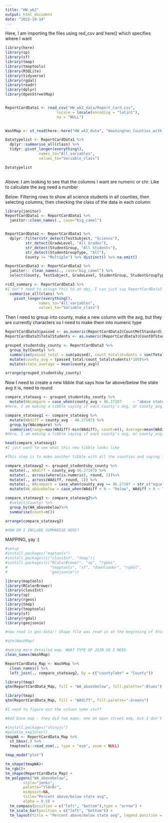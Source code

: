 ```yaml
---
title: "HW_wk2"
output: html_document
date: "2022-10-14"
---
```

Here, I am importing the files using red_csv and here() which specifies where I want
```r
library(here)
library(sp)
library(sf)
library(tmap)
library(tmaptools)
library(RSQLite)
library(tidyverse)
library(rgdal)
library(readr)
library(dplyr)
library(OpenStreetMap)


ReportCardData1 <- read_csv("HW_wk2_data/Report_Card.csv",
                       locale = locale(encoding = "latin1"),
                       na = "NULL")
              

WashMap <- st_read(here::here("HW_wk2_data", "Washington_Counties_with_Natural_Shoreline___washsh_area", "Washington_Counties_with_Natural_Shoreline___washsh_area.shp"))

Datatypelist <- ReportCardData1 %>% 
  dplyr::summarise_all(class) %>%
  tidyr::pivot_longer(everything(), 
               names_to="All_variables", 
               values_to="Variable_class")

Datatypelist
  
```
Above: I am looking to see that the columns I want are numeric or chr. Like to calculate the avg need a number

Below: Filtering rows to show all science students in all counties, then selecting columns, then checking the class of the data in each column
```r
library(janitor)
ReportCardData1 <- ReportCardData1 %>% 
  janitor::clean_names(., case="big_camel")


ReportCardData2 <- ReportCardData1 %>% 
  dplyr::filter(str_detect(TestSubject, "Science"),
         str_detect(GradeLevel, "All Grades"),
         str_detect(StudentGroup, "All Students"),
         str_detect(StudentGroupType, "All"),
         County != "Multiple") %>% distinct() %>% na.omit()

ReportCardData3 <- ReportCardData2 %>%
  janitor:: clean_names(., case="big_camel") %>%
  select(County, TestSubject, GradeLevel, StudentGroup, StudentGroupType, CountMetStandard, CountOfStudentsExpectedToTest)

rcd3_summary <- ReportCardData3 %>%
#I don't need to assign this to an obj, I can just say ReportCardData3 %>% but this is to see class and make sure I haven't accidentally changed the type of data in the columns
  summarise_all(class) %>% 
    pivot_longer(everything(),
               names_to="All_variables", 
               values_to="Variable_class")
```
Then I need to group into county, make a new column with the avg, but they are currently characters so I need to make them into numeric type

```r

ReportCardData3$passed <- as.numeric(ReportCardData3$CountMetStandard)
ReportCardData3$TotalStudents <- as.numeric(ReportCardData3$CountOfStudentsExpectedToTest)

grouped_studentsby_county <- ReportCardData3 %>%
  group_by(County) %>%
  summarise(passed_total = sum(passed), count_totalstudents = sum(TotalStudents)) %>% 
  mutate(county_avg = (passed_total/count_totalstudents)*100)%>%
  mutate(state_average = mean(county_avg))

arrange(grouped_studentsby_county)
```
Now I need to create a new tibble that says how far above/below the state avg it is, need to round

```r
compare_stateavg <- grouped_studentsby_county %>% 
  mutate(WAcompare = case_when(county_avg > 46.27107	 ~ "above state average", TRUE ~ "below state average"))
#Here, I am making a tibble saying if each county's avg, or county_avg, is below or above the state's average of 0.4741048

compare_stateavg1 <- compare_stateavg %>% 
  mutate(WAdiff = county_avg - 46.27107) %>% 
  group_by(WAcompare) %>%
  summarise(range=max(WAdiff)-min(WAdiff), count=n(), Average=mean(WAdiff))
#Here, I am making a tibble saying if each county's avg, or county_avg, is below or above the state's average of 0.4741048

head(compare_stateavg1)
#I just want to see what this new tibble looks like
```
```r
#This step is to make another tibble with all the counties and saying if they are above or below the state average, by how much, etc

compare_stateavg2 <- grouped_studentsby_county %>% 
  mutate(., WAdiff = county_avg-46.27107) %>%
  mutate(., across(where(is.numeric), round, 2))%>%
  mutate(., across(WAdiff, round, 1)) %>% 
  mutate(., WAcompare = case_when(county_avg >= 46.27107 ~ str_c("equal or above WA average by", WAdiff, "percent", sep=" "), TRUE ~ str_c("below below the state average by", WAdiff, "percent", sep=" "))) %>%
  mutate(WA_abovebelow = case_when(WAdiff < 0 ~ "below", WAdiff > 0 ~ "above", WAdiff == 0 ~ "equal"))

compare_stateavg3 <- compare_stateavg2%>%
  #select(County) %>% 
  group_by(WA_abovebelow)%>%
  summarise(count=n())

arrange(compare_stateavg2)

#HOW DO I INCLUDE SUMMARISE HERE?
```

MAPPING, yay :)

```r
#setup
#install.packages("maptools")
#install.packages(c("classInt", "tmap"))
#install.packages(c("RColorBrewer", "sp", "rgeos", 
#                   "tmaptools", "sf", "downloader", "rgdal", 
#                   "geojsonio"))

library(maptools)
library(RColorBrewer)
library(classInt)
library(sp)
library(rgeos)
library(tmap)
library(tmaptools)
library(sf)
library(rgdal)
library(geojsonio)

#now read in geo-data!! Shape file was read in at the beginning of this hw

#qtm(WashMap)

#making more detailed map, WHAT TYPE OF JOIN DO I NEED
clean_names(WashMap)

ReportCardData_Map <- WashMap %>% 
  clean_names() %>% 
  left_join(., compare_stateavg2, by = c("countylabe" = "County"))

library(tmap)
qtm(ReportCardData_Map, fill = "WA_abovebelow", fill.palette="-Blues")

library(tmap)
qtm(ReportCardData_Map, fill = "WAdiff", fill.palette="-Greens")

#I need to figure out the column name stuff

#Add base map - they did two maps, one on open street map, but I don't need to do that and idk if I want to do it on open street map anyway... so I need to join the WAdiff column to the map by county as the connector then just plot it below, but I need to define tmapWA so don't delete that part. Ask Phil tho if I even need that part because maybe I can just use ReportCardData_Map, like does th tmap part of tmapWA do anything?

```



```r
#install.packages("shinyjs")
#palette_explorer()
tmapWA <- ReportCardData_Map %>%
  st_bbox(.) %>%
  tmaptools::read_osm(., type = "osm", zoom = NULL)

tmap_mode("plot")

tm_shape(tmapWA)+
tm_rgb()+
tm_shape(ReportCardData_Map) + 
tm_polygons("WA_abovebelow", 
        style="jenks",
        palette="YlOrBr",
        midpoint=NA,
        title="Percent above/below state avg",
        alpha = 0.5) + 
  tm_compass(position = c("left", "bottom"),type = "arrow") + 
  tm_scale_bar(position = c("left", "bottom")) +
  tm_layout(title = "Percent above/below state avg", legend.position = c("right", "bottom"))
```

